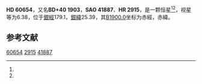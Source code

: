 {{Starbox begin
| name = HD 60654
}}
{{Starbox observe
| epoch = [[J2000.0|J2000.0]]
| constell = {{星座名待查}}<ref name=SIMBAD>{{cite web
 | url=http://simbad.u-strasbg.fr/simbad/sim-id?Ident=HR+2915
 | title=Pulsating variable Star
 | publisher=Centre de Données astronomiques de Strasbourg
 | work=SIMBAD
 | accessdate=2012-07-13
 | archive-date=2016-03-16
 | archive-url=https://web.archive.org/web/20160316233313/http://simbad.u-strasbg.fr/simbad/sim-id?Ident=HR+2915
 | dead-url=no
 }}</ref><ref name=DATA>{{cite web
 | url=http://vizier.u-strasbg.fr/viz-bin/VizieR-5?-out.add=.&-source=5050&-corr=PK=HR&-out.max=9999&HR=2915
 | title=VizieR Detailed Page
 | accessdate=2012-07-13
 | archive-date=2016-03-04
 | archive-url=https://web.archive.org/web/20160304211216/http://vizier.u-strasbg.fr/viz-bin/VizieR-5?-out.add=.&-source=5050&-corr=PK=HR&-out.max=9999&HR=2915
 | dead-url=no
 }}</ref>
| 星官 = 
| ra = {{RA|7|37|17.8}}<ref name=SIMBAD /><ref name=DATA />
| dec = {{DEC|+40|1|31}}<ref name=SIMBAD /><ref name=DATA />
| appmag_v = 6.38<ref name=SIMBAD /><ref name=DATA />
}}
{{Starbox character
| class = M1<ref name=SIMBAD /><ref name=DATA />
| b-v = <ref name=SIMBAD /><ref name=DATA />
| u-b = <ref name=SIMBAD /><ref name=DATA />
| r-i = <ref name=SIMBAD /><ref name=DATA />
| variable = 
}}
{{Starbox astrometry
| radial_v = 
| prop_mo_ra = 10
| parallax = 
| p_error = 
}}
{{Starbox catalog
| names =BD+40 1903，[[SAO星表|SAO]] 41887，[[HD星表|HD]] 60654，[[HR星表|HR]] 2915}}
{{Starbox reference |Simbad=HR+2915}}
{{Starbox end}}

'''HD 60654'''，又名'''BD+40 1903'''，'''SAO 41887'''、'''HR 2915'''，是一颗恒星<ref name=SIMBAD /><ref name=DATA />，视星等为6.38，位于[[銀道座標系|銀經]]179.1，[[銀道座標系|銀緯]]25.39，其[[B1900.0|B1900.0]]坐标为赤經{{RA|7|30|27.2}}，赤緯{{DEC|+40|25.39|55}}。

== 参考文献 ==
{{reflist}}

{{star-stub}}

[[Category:HD和HDE天體|60654]]
[[Category:HR天體|2915]]
[[Category:SAO天體|41887]]